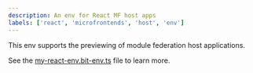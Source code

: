 ```yaml
---
description: An env for React MF host apps
labels: ['react', 'microfrontends', 'host', 'env']
---
```


This env supports the previewing of module federation host applications.

See the [my-react-env.bit-env.ts](https://bit.cloud/learnbit-react/module-federation/envs/mf-react-env/~code/my-react-env.bit-env.ts) file to learn more.
